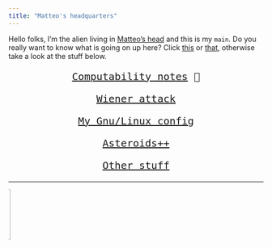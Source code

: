 ```yaml
---
title: "Matteo's headquarters"
---
```





Hello folks, I'm the alien living in [Matteo's head](assets/inmyhead.html) and this is my `main`. Do you really want to know what is going on up here? Click [this](https://nbviewer.jupyter.org/github/MatteoGiorgi/cv/blob/master/src/cv.pdf) or [that](https://nbviewer.jupyter.org/github/MatteoGiorgi/cv/blob/master/src/cv.pdf), otherwise take a look at the stuff below.

<div class="boxed"; style="text-align:center; font-size:20px; font-family:monospace; margin-top:0px; margin-bottom:0px; margin-left:100px; margin-right:100px">
  <p><a href="01_notes.html">Computability notes</a> 📌</p>
  <p><a href="02_attack.html">Wiener attack</a></p>
  <p><a href="03_config.html">My Gnu/Linux config</a></p>
  <p><a href="04_asteroids.html">Asteroids++</a></p>
  <p><a href="05_others.html">Other stuff</a></p>
</div>

---

<marquee behavior="scroll" direction="right"><img src="assets/run.gif" width="100" alt="me"/></marquee>

